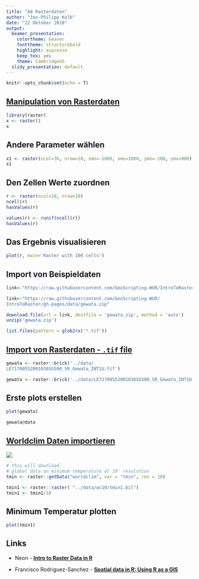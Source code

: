 ```yaml
---
title: "A8 Rasterdaten"
author: "Jan-Philipp Kolb"
date: "22 Oktober 2018"
output:
  beamer_presentation: 
    colortheme: beaver
    fonttheme: structurebold
    highlight: espresso
    keep_tex: yes
    theme: CambridgeUS
  slidy_presentation: default
---
```


```r
knitr::opts_chunk$set(echo = T)
```


## [Manipulation von Rasterdaten](http://rspatial.org/spatial/rst/8-rastermanip.html)

```r
library(raster)
x <- raster()
x
```

## Andere Parameter wählen

```r
x1 <- raster(ncol=36, nrow=18, xmn=-1000, xmx=1000, ymn=-100, ymx=900)
x1
```


## Den Zellen Werte zuordnen

```r
r <- raster(ncol=10, nrow=10)
ncell(r)
hasValues(r)
```

```r
values(r) <- runif(ncell(r))
hasValues(r)
```

## Das Ergebnis visualisieren


```r
plot(r, main='Raster with 100 cells')
```

<!--
##  Ein Beispieldatensatz

```r
install.packages("rnaturalearth")
```


```r
library(rnaturalearth)
usa <- ne_countries(country = "United States of America") # United States borders
class(usa)
```

## [](https://geocompr.robinlovelace.net/read-write.html)

```r
library(sf)
usa_sf <- st_as_sf(usa)
plot(usa_sf)
```
-->


## Import von Beispieldaten

```r
link<-"https://raw.githubusercontent.com/GeoScripting-WUR/IntroToRaster/gh-pages/data/gewata.zip"
```

```r
link<-"https://raw.githubusercontent.com/GeoScripting-WUR/
IntroToRaster/gh-pages/data/gewata.zip"
```

```r
download.file(url = link, destfile = 'gewata.zip', method = 'auto')
unzip('gewata.zip')
```


```r
list.files(pattern = glob2rx('*.tif'))
```

## [Import von Rasterdaten - `.tif` file](https://geoscripting-wur.github.io/IntroToRaster/)

```r
gewata <- raster::brick('../data/
LE71700552001036SGS00_SR_Gewata_INT1U.tif')
```

```r
gewata <- raster::brick('../data/LE71700552001036SGS00_SR_Gewata_INT1U.tif')
```

## Erste plots erstellen

```r
plot(gewata)
```

```r
gewata@data
```


## [Worldclim Daten importieren](https://pakillo.github.io/R-GIS-tutorial/#raster)

![](figure/WORLDCLIM.PNG)

```r
# this will download 
# global data on minimum temperature at 10' resolution
tmin <- raster::getData("worldclim", var = "tmin", res = 10)
```

```r
tmin1 <- raster::raster( "../data/wc10/tmin1.bil")
tmin1 <- tmin1/10
```


## Minimum Temperatur plotten

```r
plot(tmin1)
```



<!--
## [Indikatoren vom Institut für ökologische Raumforschung (IÖR)](http://www.ioer-monitor.de/)
![](figure/ioermonitor.PNG)
-->

<!--
http://www.ioer-monitor.de/indikatoren/#c1793
https://monitor.ioer.de/frontend/data/anleitung_import_qgis.pdf
https://monitor.ioer.de/?raeumliche_gliederung=raster&klassenanzahl=7&opacity=0.8&zoom=6&lat=51.33061163769853&lng=10.458984375000002&ind=B02DT&baselayer=webatlas&time=2011&raumgl=bld&klassifizierung=haeufigkeit&darstellung=auto&ags_array=&glaettung=0&rasterweite=0&
http://www.ioer-monitor.de/indikatoren/#c1793
-->


## Links

- Neon - [**Intro to Raster Data in R**](https://www.neonscience.org/dc-raster-data-r)

- Francisco Rodriguez-Sanchez - [**Spatial data in R: Using R as a GIS**](https://pakillo.github.io/R-GIS-tutorial/#raster)